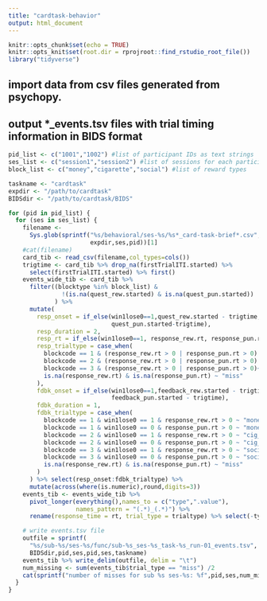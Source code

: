 ```yaml
---
title: "cardtask-behavior"
output: html_document
---
```


```r
knitr::opts_chunk$set(echo = TRUE)
knitr::opts_knit$set(root.dir = rprojroot::find_rstudio_root_file())
library("tidyverse")
```

## import data from csv files generated from psychopy. 
## output *_events.tsv files with trial timing information in BIDS format 

```r
pid_list <- c("1001","1002") #list of participant IDs as text strings
ses_list <- c("session1","session2") #list of sessions for each participant
block_list <- c("money","cigarette","social") #list of reward types

taskname <- "cardtask"
expdir <- "/path/to/cardtask"
BIDSdir <- "/path/to/cardtask/BIDS"

for (pid in pid_list) {
  for (ses in ses_list) {
    filename <- 
      Sys.glob(sprintf("%s/behavioral/ses-%s/%s*_card-task-brief*.csv",
                       expdir,ses,pid))[1]
    #cat(filename)
    card_tib <- read_csv(filename,col_types=cols())
    trigtime <- card_tib %>% drop_na(firstTrialITI.started) %>% 
      select(firstTrialITI.started) %>% first()
    events_wide_tib <- card_tib %>% 
      filter((blocktype %in% block_list) &
               !(is.na(quest_rew.started) & is.na(quest_pun.started))
             ) %>% 
      mutate(
        resp_onset = if_else(win1lose0==1,quest_rew.started - trigtime,
                             quest_pun.started-trigtime),
        resp_duration = 2,
        resp_rt = if_else(win1lose0==1, response_rew.rt, response_pun.rt),
        resp_trialtype = case_when(
          blockcode == 1 & (response_rew.rt > 0 | response_pun.rt > 0) ~ "money_input",
          blockcode == 2 & (response_rew.rt > 0 | response_pun.rt > 0) ~ "cig_input",
          blockcode == 3 & (response_rew.rt > 0 | response_pun.rt > 0)~ "social_input",
          is.na(response_rew.rt) & is.na(response_pun.rt) ~ "miss" 
        ),
        fdbk_onset = if_else(win1lose0==1,feedback_rew.started - trigtime,
                             feedback_pun.started - trigtime),
        fdbk_duration = 1,
        fdbk_trialtype = case_when(
          blockcode == 1 & win1lose0 == 1 & response_rew.rt > 0 ~ "money_gain",
          blockcode == 1 & win1lose0 == 0 & response_pun.rt > 0 ~ "money_loss",
          blockcode == 2 & win1lose0 == 1 & response_rew.rt > 0 ~ "cig_gain",
          blockcode == 2 & win1lose0 == 0 & response_pun.rt > 0 ~ "cig_loss",
          blockcode == 3 & win1lose0 == 1 & response_rew.rt > 0 ~ "social_high",
          blockcode == 3 & win1lose0 == 0 & response_pun.rt > 0 ~ "social_low",
          is.na(response_rew.rt) & is.na(response_pun.rt) ~ "miss" 
        ) 
      ) %>% select(resp_onset:fdbk_trialtype) %>% 
      mutate(across(where(is.numeric),round,digits=3))
    events_tib <- events_wide_tib %>% 
      pivot_longer(everything(),names_to = c("type",".value"), 
                   names_pattern = "(.*)_(.*)") %>% 
      rename(response_time = rt, trial_type = trialtype) %>% select(-type)

    # write events.tsv file
    outfile = sprintf(
      "%s/sub-%s/ses-%s/func/sub-%s_ses-%s_task-%s_run-01_events.tsv",
      BIDSdir,pid,ses,pid,ses,taskname)
    events_tib %>% write_delim(outfile, delim = "\t")
    num_missing <- sum(events_tib$trial_type == "miss") /2
    cat(sprintf("number of misses for sub %s ses-%s: %f",pid,ses,num_missing))
  }  
}  
```

